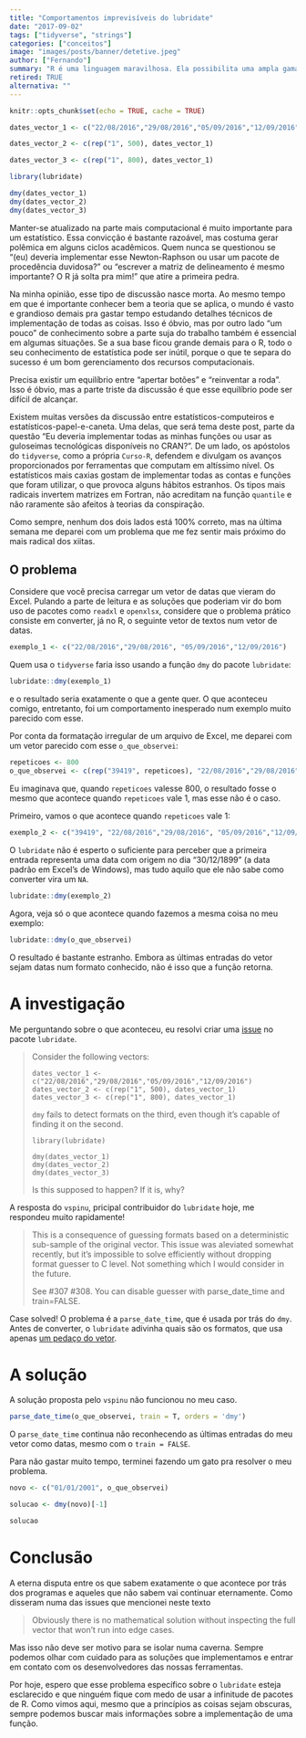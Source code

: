 ```yaml
---
title: "Comportamentos imprevisíveis do lubridate"
date: "2017-09-02"
tags: ["tidyverse", "strings"]
categories: ["conceitos"]
image: "images/posts/banner/detetive.jpeg"
author: ["Fernando"]
summary: "R é uma linguagem maravilhosa. Ela possibilita uma ampla gama de aplicações interessantes. O seu maior trunfo está no rico ecossistema de pacotes, que são desenvolvidos e mantidos pela comunidade, sempre criativa na hora de lidar com os problemas. Entretanto, toda essa facilidade cobra um preço. Neste post vamos aprender que às vezes os programas não fazem exatamente o que estão dizendo que fazem."
retired: TRUE
alternativa: ""
---
```


```r
knitr::opts_chunk$set(echo = TRUE, cache = TRUE)

```

```r
dates_vector_1 <- c("22/08/2016","29/08/2016","05/09/2016","12/09/2016")

dates_vector_2 <- c(rep("1", 500), dates_vector_1)

dates_vector_3 <- c(rep("1", 800), dates_vector_1)

library(lubridate)

dmy(dates_vector_1)
dmy(dates_vector_2)
dmy(dates_vector_3)
```

Manter-se atualizado na parte mais computacional é muito importante para um estatístico. Essa convicção é bastante razoável, mas costuma gerar polêmica em alguns ciclos acadêmicos. Quem nunca se questionou se "(eu) deveria implementar esse Newton-Raphson ou usar um pacote de procedência duvidosa?" ou "escrever a matriz de delineamento é mesmo importante? O R já solta pra mim!" que atire a primeira pedra.

Na minha opinião, esse tipo de discussão nasce morta. Ao mesmo tempo em que é importante conhecer bem a teoria que se aplica, o mundo é vasto e grandioso demais pra gastar tempo estudando detalhes técnicos de implementação de todas as coisas. Isso é óbvio, mas por outro lado "um pouco" de conhecimento sobre a parte suja do trabalho também é essencial em algumas situações. Se a sua base ficou grande demais para o R, todo o seu conhecimento de estatística pode ser inútil, porque o que te separa do sucesso é um bom gerenciamento dos recursos computacionais.

Precisa existir um equilíbrio entre "apertar botões" e "reinventar a roda". Isso é óbvio, mas a parte triste da discussão é que esse equilíbrio pode ser difícil de alcançar. 

Existem muitas versões da discussão entre estatísticos-computeiros e estatísticos-papel-e-caneta. Uma delas, que será tema deste post, parte da questão "Eu deveria implementar todas as minhas funções ou usar as guloseimas tecnológicas disponíveis no CRAN?". De um lado, os apóstolos do `tidyverse`, como a própria `Curso-R`, defendem e divulgam os avanços proporcionados por ferramentas que computam em altíssimo nível. Os estatísticos mais caxias gostam de implementar todas as contas e funções que foram utilizar, o que provoca alguns hábitos estranhos. Os tipos mais radicais invertem matrizes em Fortran, não acreditam na função `quantile` e não raramente são afeitos à teorias da conspiração.

Como sempre, nenhum dos dois lados está 100% correto, mas na última semana me deparei com um problema que me fez sentir mais próximo do mais radical dos xiitas.

## O problema

Considere que você precisa carregar um vetor de datas que vieram do Excel. Pulando a parte de leitura e as soluções que poderiam vir do bom uso de pacotes como `readxl` e `openxlsx`, considere que o problema prático consiste em converter, já no R, o seguinte vetor de textos num vetor de datas.

```r

exemplo_1 <- c("22/08/2016","29/08/2016", "05/09/2016","12/09/2016")

```

Quem usa o `tidyverse` faria isso usando a função `dmy` do pacote `lubridate`:

```r

lubridate::dmy(exemplo_1)

```

e o resultado seria exatamente o que a gente quer. O que aconteceu comigo, entretanto, foi um comportamento inesperado num exemplo muito parecido com esse. 

Por conta da formatação irregular de um arquivo de Excel, me deparei com um vetor parecido com esse `o_que_observei`:

```r

repeticoes <- 800
o_que_observei <- c(rep("39419", repeticoes), "22/08/2016","29/08/2016", "05/09/2016","12/09/2016")

```

Eu imaginava que, quando `repeticoes` valesse 800, o resultado fosse o mesmo que acontece quando `repeticoes` vale 1, mas esse não é o caso.

Primeiro, vamos o que acontece quando `repeticoes` vale 1:

```r

exemplo_2 <- c("39419", "22/08/2016","29/08/2016", "05/09/2016","12/09/2016")

```

O `lubridate` não é esperto o suficiente para perceber que a primeira entrada representa uma data com origem no dia "30/12/1899" (a data padrão em Excel's de Windows), mas tudo aquilo que ele não sabe como converter vira um `NA`.

```r
lubridate::dmy(exemplo_2)
```

Agora, veja só o que acontece quando fazemos a mesma coisa no meu exemplo:

```r
lubridate::dmy(o_que_observei)
```

O resultado é bastante estranho. Embora as últimas entradas do vetor sejam datas num formato conhecido, não é isso que a função retorna.

# A investigação

Me perguntando sobre o que aconteceu, eu resolvi criar uma [issue](http://127.0.0.1:4321/blog/2017/07/29/2017-07-29-comportamentos-estranhos-lubridate/) no pacote `lubridate`.

> Consider the following vectors: 
> 
> ```
> dates_vector_1 <- c("22/08/2016","29/08/2016","05/09/2016","12/09/2016")
> dates_vector_2 <- c(rep("1", 500), dates_vector_1)
> dates_vector_3 <- c(rep("1", 800), dates_vector_1)
> ```
> 
> `dmy` fails to detect formats on the third, even though it's capable of finding it on the second.
> 
> ```
> library(lubridate)
> 
> dmy(dates_vector_1)
> dmy(dates_vector_2)
> dmy(dates_vector_3)
> ```
>
> Is this supposed to happen? If it is, why?

A resposta do `vspinu`, pricipal contribuidor do `lubridate` hoje, me respondeu muito rapidamente!

> This is a consequence of guessing formats based on a deterministic sub-sample of the original vector. This issue was aleviated somewhat recently, but it's impossible to solve efficiently without dropping format guesser to C level. Not something which I would consider in the future.
> 
> See #307 #308. You can disable guesser with parse_date_time and train=FALSE.

Case solved! O problema é a `parse_date_time`, que é usada por trás do `dmy`. Antes de converter, o `lubridate` adivinha quais são os formatos, que usa apenas [um pedaço do vetor](https://github.com/tidyverse/lubridate/issues/307).

# A solução

A solução proposta pelo `vspinu` não funcionou no meu caso.

```r

parse_date_time(o_que_observei, train = T, orders = 'dmy')
```

O `parse_date_time` continua não reconhecendo as últimas entradas do meu vetor como datas, mesmo com o `train = FALSE`. 

Para não gastar muito tempo, terminei fazendo um gato pra resolver o meu problema.

```r
novo <- c("01/01/2001", o_que_observei)

solucao <- dmy(novo)[-1]

solucao
```

# Conclusão

A eterna disputa entre os que sabem exatamente o que acontece por trás dos programas e aqueles que não sabem vai continuar eternamente. Como disseram numa das issues que mencionei neste texto

> Obviously there is no mathematical solution without inspecting the full vector that won't run into edge cases.

Mas isso não deve ser motivo para se isolar numa caverna. Sempre podemos olhar com cuidado para as soluções que implementamos e entrar em contato com os desenvolvedores das nossas ferramentas.

Por hoje, espero que esse problema específico sobre o `lubridate` esteja esclarecido e que ninguém fique com medo de usar a infinitude de pacotes de R. Como vimos aqui, mesmo que a princípios as coisas sejam obscuras, sempre podemos buscar mais informações sobre a implementação de uma função.
